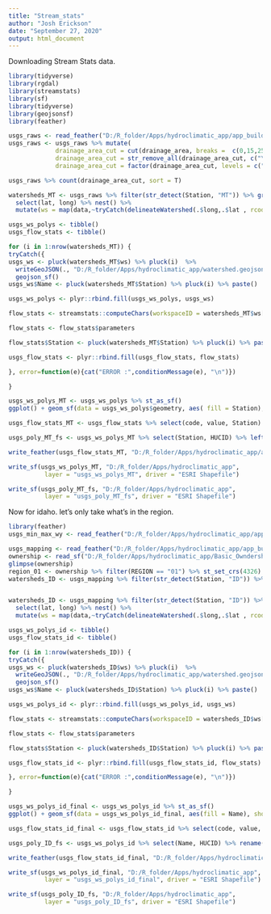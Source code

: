 ```yaml
---
title: "Stream_stats"
author: "Josh Erickson"
date: "September 27, 2020"
output: html_document
---
```


Downloading Stream Stats data.

```r
library(tidyverse)
library(rgdal)
library(streamstats)
library(sf)
library(tidyverse)
library(geojsonsf)
library(feather)

usgs_raws <- read_feather("D:/R_folder/Apps/hydroclimatic_app/app_build/mapping_usgs.csv")
usgs_raws <- usgs_raws %>% mutate(
             drainage_area_cut = cut(drainage_area, breaks =  c(0,15,25,50,75,100, 150,300, 400, 600, 800, 1000, 2000, 5000, Inf), dig.lab = 10),
             drainage_area_cut = str_remove_all(drainage_area_cut, c("\\[|\\]" = "", "\\(|\\)" = "", "," = "-")),
             drainage_area_cut = factor(drainage_area_cut, levels = c("0-15", "15-25", "25-50","50-75" , "75-100", "100-150", "150-300", "300-400", "400-600", "600-800", "800-1000", "1000-2000", "2000-5000", "5000-Inf")))

usgs_raws %>% count(drainage_area_cut, sort = T)

watersheds_MT <- usgs_raws %>% filter(str_detect(Station, "MT")) %>% group_by(Station) %>% 
  select(lat, long) %>% nest() %>% 
  mutate(ws = map(data,~tryCatch(delineateWatershed(.$long,.$lat , rcode = "MT", crs = 4326), error=function(e){cat("ERROR :",conditionMessage(e), "\n")})))

usgs_ws_polys <- tibble()
usgs_flow_stats <- tibble()

for (i in 1:nrow(watersheds_MT)) {
tryCatch({
usgs_ws <- pluck(watersheds_MT$ws) %>% pluck(i)  %>%  
  writeGeoJSON(., "D:/R_folder/Apps/hydroclimatic_app/watershed.geojson") %>%
  geojson_sf()
usgs_ws$Name <- pluck(watersheds_MT$Station) %>% pluck(i) %>% paste()

usgs_ws_polys <- plyr::rbind.fill(usgs_ws_polys, usgs_ws)

flow_stats <- streamstats::computeChars(workspaceID = watersheds_MT$ws[[i]]$workspaceID, rcode = "MT")

flow_stats <- flow_stats$parameters

flow_stats$Station <- pluck(watersheds_MT$Station) %>% pluck(i) %>% paste()

usgs_flow_stats <- plyr::rbind.fill(usgs_flow_stats, flow_stats)

}, error=function(e){cat("ERROR :",conditionMessage(e), "\n")})

}

usgs_ws_polys_MT <- usgs_ws_polys %>% st_as_sf()
ggplot() + geom_sf(data = usgs_ws_polys$geometry, aes( fill = Station), show.legend = FALSE)

usgs_flow_stats_MT <- usgs_flow_stats %>% select(code, value, Station) %>% pivot_wider(names_from = code, values_from = value)

usgs_poly_MT_fs <- usgs_ws_polys_MT %>% select(Station, HUCID) %>% left_join(usgs_flow_stats_MT, by = "Station")

write_feather(usgs_flow_stats_MT, "D:/R_folder/Apps/hydroclimatic_app/app_build/usgs_flow_stats_MT.csv")

write_sf(usgs_ws_polys_MT, "D:/R_folder/Apps/hydroclimatic_app",
          layer = "usgs_ws_polys_MT", driver = "ESRI Shapefile")

write_sf(usgs_poly_MT_fs, "D:/R_folder/Apps/hydroclimatic_app",
          layer = "usgs_poly_MT_fs", driver = "ESRI Shapefile")
```

Now for idaho. let's only take what's in the region.

```r
library(feather)
usgs_min_max_wy <- read_feather("D:/R_folder/Apps/hydroclimatic_app/app_build/usgs_min_max_wy.csv")

usgs_mapping <- read_feather("D:/R_folder/Apps/hydroclimatic_app/app_build/mapping_usgs.csv")
ownership <- read_sf("D:/R_folder/Apps/hydroclimatic_app/Basic_Owndership_export.shp")
glimpse(ownership)
region_01 <- ownership %>% filter(REGION == "01") %>% st_set_crs(4326) %>% st_transform(4326)
watersheds_ID <- usgs_mapping %>% filter(str_detect(Station, "ID")) %>% st_as_sf(coords = c("long", "lat")) %>% st_set_crs(4326)



```

```r
watersheds_ID <- usgs_mapping %>% filter(str_detect(Station, "ID")) %>% group_by(Station) %>% 
  select(lat, long) %>% nest() %>% 
  mutate(ws = map(data,~tryCatch(delineateWatershed(.$long,.$lat , rcode = "ID", crs = 4326), error=function(e){cat("ERROR :",conditionMessage(e), "\n")})))

usgs_ws_polys_id <- tibble()
usgs_flow_stats_id <- tibble()

for (i in 1:nrow(watersheds_ID)) {
tryCatch({
usgs_ws <- pluck(watersheds_ID$ws) %>% pluck(i)  %>%  
  writeGeoJSON(., "D:/R_folder/Apps/hydroclimatic_app/watershed.geojson") %>%
  geojson_sf()
usgs_ws$Name <- pluck(watersheds_ID$Station) %>% pluck(i) %>% paste()

usgs_ws_polys_id <- plyr::rbind.fill(usgs_ws_polys_id, usgs_ws)

flow_stats <- streamstats::computeChars(workspaceID = watersheds_ID$ws[[i]]$workspaceID, rcode = "ID")

flow_stats <- flow_stats$parameters

flow_stats$Station <- pluck(watersheds_ID$Station) %>% pluck(i) %>% paste()

usgs_flow_stats_id <- plyr::rbind.fill(usgs_flow_stats_id, flow_stats)

}, error=function(e){cat("ERROR :",conditionMessage(e), "\n")})

}

usgs_ws_polys_id_final <- usgs_ws_polys_id %>% st_as_sf()
ggplot() + geom_sf(data = usgs_ws_polys_id_final, aes(fill = Name), show.legend = FALSE)

usgs_flow_stats_id_final <- usgs_flow_stats_id %>% select(code, value, Station) %>% pivot_wider(names_from = code, values_from = value)

usgs_poly_ID_fs <- usgs_ws_polys_id %>% select(Name, HUCID) %>% rename(Station = "Name") %>%  left_join(usgs_flow_stats_id_final, by = "Station")

write_feather(usgs_flow_stats_id_final, "D:/R_folder/Apps/hydroclimatic_app/app_build/usgs_flow_stats_id_final.csv")

write_sf(usgs_ws_polys_id_final, "D:/R_folder/Apps/hydroclimatic_app",
          layer = "usgs_ws_polys_id_final", driver = "ESRI Shapefile")

write_sf(usgs_poly_ID_fs, "D:/R_folder/Apps/hydroclimatic_app",
          layer = "usgs_poly_ID_fs", driver = "ESRI Shapefile")
```


